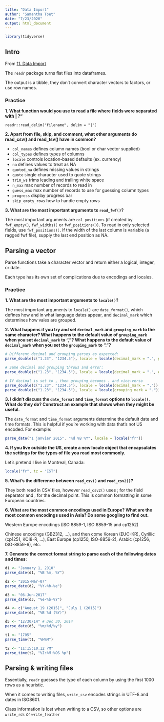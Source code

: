 ```yaml
---
title: "Data Import"
author: "Samantha Toet"
date: "7/23/2020"
output: html_document
---
```


```r
library(tidyverse)
```

## Intro

From [11. Data Import](https://r4ds.had.co.nz/data-import.html)

The `readr` package turns flat files into dataframes. 

The output is a tibble, they don't convert character vectors to factors, or use row names. 

### Practice

**1. What function would you use to read a file where fields were separated with | ?"**

`readr::read_delim("filename", delim = "|")`

**2. Apart from file, skip, and comment, what other arguments do read_csv() and read_tsv() have in common?**

- `col_names` defines column names (bool or char vector supplied)
- `col_types` defines types of columns 
- `locale` controls location-based defaults (ex. currency)
- `na` defines values to treat as NA
- `quoted_na` defines missing values in strings
- `quote` single character used to quote strings
- `trim_ws` trims leading and trailing white space
- `n_max` max number of records to read in
- `guess_max` max number of records to use for guessing column types
- `progress` display progress bar
- `skip_empty_rows` how to handle empty rows

**3. What are the most important arguments to `read_fwf()`?**

The most important arguments are `col_positions` (if created by `fwf_empty()`, `fwf_widths()` or `fwf_positions()`). To read in only selected fields, use `fwf_positions()`. If the width of the last column is variable (a ragged fwf file), supply the last end position as NA.

## Parsing a vector

Parse functions take a character vector and return either a logical, integer, or date. 

Each type has its own set of complications due to encodings and locales. 

### Practice

**1. What are the most important arguments to `locale()`?**

The most important arguments to `locale()` are `date_format()`, which defines how and in what language dates appear, and `decimal_mark` which determines how vales are grouped. 

**2. What happens if you try and set `decimal_mark` and `grouping_mark` to the same character? What happens to the default value of `grouping_mark` when you set `decimal_mark` to “,”? What happens to the default value of `decimal_mark` when you set the `grouping_mark` to “.”?**

```r

# Different decimal and grouping parses as expected:
parse_double(c("1.23", "1234.5"), locale = locale(decimal_mark = ".", grouping_mark = ","))

# Same decimal and grouping throws and error:
parse_double(c("1.23", "1234.5"), locale = locale(decimal_mark = ".", grouping_mark = "."))

# If decimal is set to , then grouping becomes . and vice-versa
parse_double(c("1.23", "1234.5"), locale = locale(decimal_mark = ","))
parse_double(c("1.23", "1234.5"), locale = locale(grouping_mark = "."))
```

**3. I didn’t discuss the `date_format` and `time_format` options to `locale()`. What do they do? Construct an example that shows when they might be useful.**

The `date_format` and `time_format` arguments determine the default date and time formats. This is helpful if you're working with data that's not US encoded. For example:

```r
parse_date("1 janvier 2015", "%d %B %Y", locale = locale("fr"))
```

**4. If you live outside the US, create a new locale object that encapsulates the settings for the types of file you read most commonly.**

Let's pretend I live in Montreal, Canada:

```r
locale("fr", tz = "EST")
```

**5. What’s the difference between `read_csv()` and `read_csv2()`?**

They both read in CSV files, however `read_csv2()` uses ; for the field separator and , for the decimal point. This is common formatting in some European countries. 

**6. What are the most common encodings used in Europe? What are the most common encodings used in Asia? Do some googling to find out.**

Western Europe encodings (ISO 8859-1, ISO 8859-15 and cp1252)

Chinese encodings (GB2312, …), and then come Korean (EUC-KR), Cyrillic (cp1251, KOI8-R, …), East Europe (cp1250, ISO-8859-2), Arabic (cp1256, ISO-8859-6), etc.

**7. Generate the correct format string to parse each of the following dates and times:**

```r
d1 <- "January 1, 2010"
parse_date(d1, "%B %m, %Y")

d2 <- "2015-Mar-07"
parse_date(d2, "%Y-%b-%e")

d3 <- "06-Jun-2017"
parse_date(d3, "%e-%b-%Y")

d4 <- c("August 19 (2015)", "July 1 (2015)")
parse_date(d4, "%B %d (%Y)")

d5 <- "12/30/14" # Dec 30, 2014
parse_date(d5, "%m/%d/%y")

t1 <- "1705"
parse_time(t1, "%H%M")

t2 <- "11:15:10.12 PM"
parse_time(t2, "%I:%M:%OS %p")
```

## Parsing & writing files

Essentially, `readr` guesses the type of each column by using the first 1000 rows as a heuristic. 

When it comes to writing files, `write_csv` encodes strings in UTF-8 and dates in ISO8601. 

Class information is lost when writing to a CSV, so other options are `write_rds` or `write_feather`

